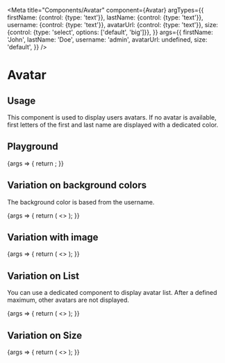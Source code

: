 
<Meta
  title="Components/Avatar"
  component={Avatar}
  argTypes={{
    firstName: {control: {type: 'text'}},
    lastName: {control: {type: 'text'}},
    username: {control: {type: 'text'}},
    avatarUrl: {control: {type: 'text'}},
    size: {control: {type: 'select', options: ['default', 'big']}},
  }}
  args={{
    firstName: 'John',
    lastName: 'Doe',
    username: 'admin',
    avatarUrl: undefined,
    size: 'default',
  }}
/>

# Avatar

## Usage

This component is used to display users avatars. If no avatar is available, first letters of the first and last name are
displayed with a dedicated color.

## Playground

<Canvas>
  <Story name="Standard">
    {args => {
      return <Avatar firstName={'John'} lastName={'Doe'} username={'admin'} {...args} />;
    }}
  </Story>
</Canvas>

<ArgsTable story="Standard" />

## Variation on background colors

The background color is based from the username.

<Canvas>
  <Story name="Background colors">
    {args => {
      return (
        <>
          <Avatar {...args} firstName={'Albert'} lastName={'Doe'} username={'a'} />
          <Avatar {...args} firstName={'Bertrand'} lastName={'Doe'} username={'b'} />
          <Avatar {...args} firstName={'Chris'} lastName={'Doe'} username={'c'} />
          <Avatar {...args} firstName={'Danny'} lastName={'Doe'} username={'d'} />
          <Avatar {...args} firstName={'Elon'} lastName={'Doe'} username={'e'} />
          <Avatar {...args} firstName={'Fred'} lastName={'Doe'} username={'f'} />
          <Avatar {...args} firstName={'Gus'} lastName={'Doe'} username={'g'} />
          <Avatar {...args} firstName={'Helen'} lastName={'Doe'} username={'h'} />
          <Avatar {...args} firstName={'Isabel'} lastName={'Doe'} username={'i'} />
          <Avatar {...args} firstName={'John'} lastName={'Doe'} username={'j'} />
          <Avatar {...args} firstName={'Kurt'} lastName={'Doe'} username={'k'} />
          <Avatar {...args} firstName={'Leonard'} lastName={'Doe'} username={'l'} />
        </>
      );
    }}
  </Story>
</Canvas>

## Variation with image

<Canvas>
  <Story name="With image">
    {args => {
      return (
        <>
          <Avatar {...args} avatarUrl={getStaticImage('akeneo_32_32.jpg')} />
        </>
      );
    }}
  </Story>
</Canvas>

## Variation on List

You can use a dedicated component to display avatar list. After a defined maximum, other avatars are not displayed.

<Canvas>
  <Story name="Avatar list">
    {args => {
      return (
        <>
          <Avatars
            max={5}
            maxTitle={5}
          >
            <Avatar
              {...args}
              firstName={'Albert'}
              lastName={'Doe'}
              username={'a'}
              avatarUrl={getStaticImage('akeneo_32_32.jpg')}
            />
            <Avatar {...args} firstName={'Bertrand'} lastName={'Doe'} username={'b'} />
            <Avatar
              {...args}
              firstName={'Chris'}
              lastName={'Doe'}
              username={'c'}
              avatarUrl={getStaticImage('bkeneo_32_32.jpg')}
            />
            <Avatar {...args} firstName={'Danny'} lastName={'Doe'} username={'d'} />
            <Avatar
              {...args}
              firstName={'Elon'}
              lastName={'Doe'}
              username={'e'}
              avatarUrl={getStaticImage('ckeneo_32_32.jpg')}
            />
            <Avatar {...args} firstName={'Fred'} lastName={'Doe'} username={'f'} />
            <Avatar {...args} firstName={'Gus'} lastName={'Doe'} username={'g'} />
            <Avatar {...args} firstName={'Helen'} lastName={'Doe'} username={'h'} />
            <Avatar {...args} firstName={'Isabel'} lastName={'Doe'} username={'i'} />
            <Avatar {...args} firstName={'John'} lastName={'Doe'} username={'j'} />
            <Avatar {...args} firstName={'Kurt'} lastName={'Doe'} username={'k'} />
            <Avatar {...args} firstName={'Leonard'} lastName={'Doe'} username={'l'} />
          </Avatars>
        </>
      );
    }}
  </Story>
</Canvas>

## Variation on Size

<Canvas>
  <Story name="Avatar size">
    {args => {
      return (
        <>
          <Avatar {...args} size={'default'} />
          <Avatar {...args} size={'big'} />
        </>
      );
    }}
  </Story>
</Canvas>
